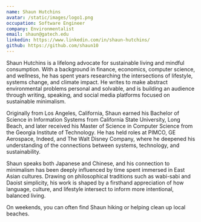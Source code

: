 ```yaml
---
name: Shaun Hutchins
avatar: /static/images/logo1.png
occupation: Software Engineer
company: Environmentalist
email: shaun@gatech.edu
linkedin: https://www.linkedin.com/in/shaun-hutchins/
github: https://github.com/shaun10
---
```


Shaun Hutchins is a lifelong advocate for sustainable living and mindful consumption. With a background in finance, economics, computer science, and wellness, he has spent years researching the intersections of lifestyle, systems change, and climate impact. He writes to make abstract environmental problems personal and solvable, and is building an audience through writing, speaking, and social media platforms focused on sustainable minimalism.

Originally from Los Angeles, California, Shaun earned his Bachelor of Science in Information Systems from California State University, Long Beach, and later received his Master of Science in Computer Science from the Georgia Institute of Technology. He has held roles at PIMCO, GE Aerospace, Indeed, and The Walt Disney Company, where he deepened his understanding of the connections between systems, technology, and sustainability.

Shaun speaks both Japanese and Chinese, and his connection to minimalism has been deeply influenced by time spent immersed in East Asian cultures. Drawing on philosophical traditions such as wabi-sabi and Daoist simplicity, his work is shaped by a firsthand appreciation of how language, culture, and lifestyle intersect to inform more intentional, balanced living.

On weekends, you can often find Shaun hiking or helping clean up local beaches.
